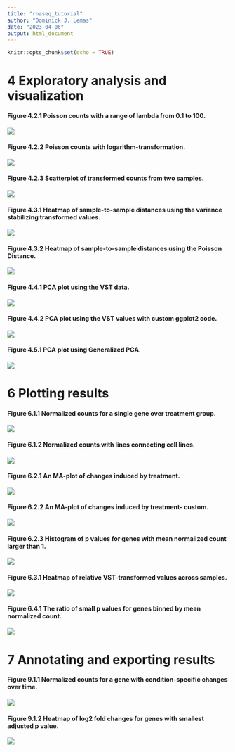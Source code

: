 ```yaml
---
title: "rnaseq_tutorial"
author: "Dominick J. Lemas"
date: "2023-04-06"
output: html_document
---
```


```r
knitr::opts_chunk$set(echo = TRUE)
```

# 4 Exploratory analysis and visualization

#### Figure 4.2.1  Poisson counts with a range of lambda from 0.1 to 100. 

![](meanSdPlot_v1.png)

#### Figure 4.2.2  Poisson counts with logarithm-transformation.  

![](meanSdPlot_v2.png)

#### Figure 4.2.3  Scatterplot of transformed counts from two samples.  

![](ggplot_v1.png)

#### Figure 4.3.1  Heatmap of sample-to-sample distances using the variance stabilizing transformed values.
![](pheatmap_v1.png)

#### Figure 4.3.2  Heatmap of sample-to-sample distances using the Poisson Distance.


![](pheatmap_v2.png)

#### Figure 4.4.1  PCA plot using the VST data.

![](pcaplot_v1.png)

#### Figure 4.4.2  PCA plot using the VST values with custom ggplot2 code.

![](ggplot_v2.png)

#### Figure 4.5.1  PCA plot using Generalized PCA.

![](ggplot_v3.png)

# 6 Plotting results

#### Figure 6.1.1  Normalized counts for a single gene over treatment group.

![](ggplot_v6.png)

#### Figure 6.1.2  Normalized counts with lines connecting cell lines.
![](ggplot_v7.png)

#### Figure 6.2.1 An MA-plot of changes induced by treatment.
![](plotMA_v3.png)

#### Figure 6.2.2 An MA-plot of changes induced by treatment- custom.
![](plotMA_v2.png)

#### Figure 6.2.3 Histogram of p values for genes with mean normalized count larger than 1. 
![](hist_v1.png)

#### Figure 6.3.1  Heatmap of relative VST-transformed values across samples.

![](ggplot_v4.png)

#### Figure 6.4.1 The ratio of small p values for genes binned by mean normalized count.
![](barplot_v1.png)

# 7 Annotating and exporting results

#### Figure 9.1.1 Normalized counts for a gene with condition-specific changes over time.
![](ggplot_v8.png)

#### Figure 9.1.2 Heatmap of log2 fold changes for genes with smallest adjusted p value.
![](plotTracks_v1.png)